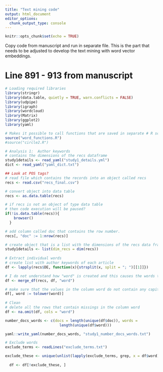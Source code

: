 ```yaml
---
title: "Text mining code"
output: html_document
editor_options: 
  chunk_output_type: console
---
```


```r
knitr::opts_chunk$set(echo = TRUE)
```
Copy code from manuscript and run in separate file. This is the part that needs to be adjusted to develop the text mining with word vector embeddings. 

# Line 891 - 913 from manuscript
```r
# Loading required libraries
library(stringr)
library(data.table, quietly = TRUE, warn.conflicts = FALSE)
library(udpipe)
library(igraph)
library(wordcloud)
library(Matrix)
library(ggplot2)
library(yaml)

# Makes it possible to call functions that are saved in separate # R script
source("word_functions.R")
#source("circle2.R")

# Analysis 1:  Author keywords
# contains the dimensions of the recs dataframe 
study1details <- read_yaml("study1_details.yml")
dict <- read_yaml("yaml_dict.txt")

## Look at POS tags?
# read file which contains the records into an object called recs
recs <- read.csv("recs_final.csv")

# convert object into data table
recs <- as.data.table(recs)

# if recs is not an object of type data table 
# then code execution will be paused?
if(!is.data.table(recs)){
    browser()
  }

# add column called doc that contains the row number.
recs[, "doc" := 1:nrow(recs)]

# create object that is a list with the dimensions of the recs data frame
study1details <- list(dim_recs = dim(recs))
  
# Extract individual words
# create list with author keywords of each article
df <- lapply(recs$DE, function(x){strsplit(x, split = "; ")[[1]]})

# I do not understand how "word" is created and this causes the words that are stored in df under value to be separated? Need to look this up. 
df <- merge_df(recs, df, "word")

# make sure that the values in the column word do not contain any capitals.   
df[, word := tolower(word)]
  
# Clean
# delete all the rows that contain missings in the column word
df <- na.omit(df, cols = "word")

number_docs_words <- c(docs = length(unique(df$doc)), words = 
                         length(unique(df$word)))

yaml::write_yaml(number_docs_words, "study1_number_docs_words.txt")

# Exclude words
exclude_terms <- readLines("exclude_terms.txt")

exclude_these <- unique(unlist(lapply(exclude_terms, grep, x = df$word)))
  
  df <- df[!exclude_these, ]
```

